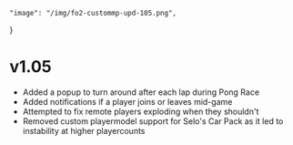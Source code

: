     "image": "/img/fo2-custommp-upd-105.png",
}

# v1.05

- Added a popup to turn around after each lap during Pong Race
- Added notifications if a player joins or leaves mid-game
- Attempted to fix remote players exploding when they shouldn't
- Removed custom playermodel support for Selo's Car Pack as it led to instability at higher playercounts